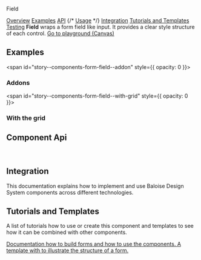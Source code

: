 
<bal-doc-banner id="story--components-form-field--basic" >Field</bal-doc-banner>

<bal-doc-tabs>
  <a href="#story--components-form-field--basic">Overview</a>
  <a href="#examples">Examples</a>
  <a href="#component-api">API</a>
  {/* <a href="#usage">Usage</a> */}
  <a href="#integration">Integration</a>
  <a href="#tutorials-and-templates">Tutorials and Templates</a>
  <a href="#testing">Testing</a>
</bal-doc-tabs>

<bal-doc-lead>
  <b>Field</b> wraps a form field like input. It provides a clear style structure of each control.
</bal-doc-lead>

<Canvas withSource="open">
  <Story id="components-form-field--basic" />
</Canvas>

<bal-doc-app>
  <bal-button-group class="mb-large" position="center">
    <a class="button is-primary" href="?path=/story/components-form-field--basic">
      Go to playground (Canvas)
    </a>
    <bal-doc-stackblitz template={Basic.parameters.docs.source.code} modules="field,input"></bal-doc-stackblitz>
  </bal-button-group>
</bal-doc-app>

## Examples

<span id="story--components-form-field--addon" style={{ opacity: 0 }}></span>

### Addons

<Canvas>
  <Story id="components-form-field--addon" />
</Canvas>

<span id="story--components-form-field--with-grid" style={{ opacity: 0 }}></span>

### With the grid

<Canvas>
  <Story id="components-form-field--with-grid" />
</Canvas>

## Component Api


<Description markdown={readme} />
<Description markdown={fieldControl} />
<Description markdown={fieldHint} />
<Description markdown={fieldLabel} />
<Description markdown={fieldMessage} />

<br />

## Integration

This documentation explains how to implement and use Baloise Design System components across different technologies.

<bal-doc-link-list>
  <a href="?path=/docs/development-getting-started-html5-overview--page">
    <bal-doc-link-list-item template="html5"></bal-doc-link-list-item>
  </a>
  <a href="?path=/docs/development-getting-started-vue-overview--page">
    <bal-doc-link-list-item template="vue"></bal-doc-link-list-item>
  </a>
  <a href="?path=/docs/development-getting-started-angular-overview--page">
    <bal-doc-link-list-item template="angular"></bal-doc-link-list-item>
  </a>
  <a href="?path=/docs/development-getting-started-react-overview--page">
    <bal-doc-link-list-item template="react"></bal-doc-link-list-item>
  </a>
</bal-doc-link-list>

## Tutorials and Templates

A list of tutorials how to use or create this component and templates to see how it can
be combined with other components.


<bal-doc-link-list one-column>
  <a href="?path=/story/implementation-form--page">
    <bal-doc-link-list-item image={IconDocument} subject="Form Tutorial">
      Documentation how to build forms and how to use the components.
    </bal-doc-link-list-item>
  </a>
  <a href="?path=/story/design-common-templates--contact-form">
    <bal-doc-link-list-item image={IconAccount} subject="Template Contact Form">
      A template with to illustrate the structure of a form.
    </bal-doc-link-list-item>
  </a>
</bal-doc-link-list>


<Description markdown={testing} />

<bal-doc-github link="/components/form/bal-field/stories/bal-field.docs.mdx"></bal-doc-github>
